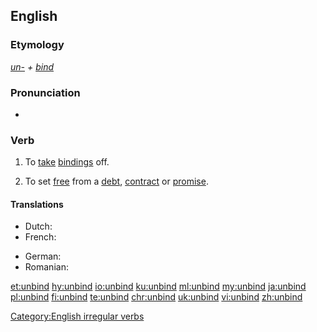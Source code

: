 ==English==

===Etymology===
''[[un-]] + [[bind]]''

===Pronunciation===
* {{IPA|/ʌnˈbaɪnd/|lang=en}}
*: {{rhymes|aɪnd|lang=en}}

===Verb===
{{en-verb|unbinds|unbinding|unbound|unbound|past_ptc2=unbounden|past_ptc2_qual=rare}}

# To [[take off|take]] [[binding]]s off.
# {{context|figuratively|lang=en}} To set [[free]] from a [[debt]], [[contract]] or [[promise]].

====Translations====
{{trans-top|take bindings off}}
* Dutch: {{t+|nl|ontbinden}}
* French: {{t+|fr|détacher}}
{{trans-mid}}
* German: {{t|de|losbinden}}
* Romanian: {{t+|ro|dezlega}}
{{trans-bottom}}

[[Category:English irregular verbs]]

[[et:unbind]]
[[hy:unbind]]
[[io:unbind]]
[[ku:unbind]]
[[ml:unbind]]
[[my:unbind]]
[[ja:unbind]]
[[pl:unbind]]
[[fi:unbind]]
[[te:unbind]]
[[chr:unbind]]
[[uk:unbind]]
[[vi:unbind]]
[[zh:unbind]]